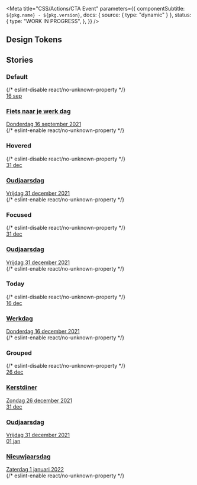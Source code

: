 

<Meta
  title="CSS/Actions/CTA Event"
  parameters={{
    componentSubtitle: `${pkg.name} - ${pkg.version}`,
    docs: { source: { type: "dynamic" } },
    status: {
      type: "WORK IN PROGRESS",
    },
  }}
/>

<Description markdown={readme} />

## Design Tokens

<DesignTokenDocBlock categoryName="CtaEvent" viewType="table" />

## Stories

### Default

<Canvas>
  {/* eslint-disable react/no-unknown-property */}
  <Story name="Default">
    <a class="denhaag-cta-event" href="#event-url">
      <div class="denhaag-cta-event__date" aria-hidden="true">
        <span class="denhaag-cta-event__day">16</span>
        <span class="denhaag-cta-event__month">sep</span>
      </div>
      <div class="denhaag-cta-event__excerpt">
        <h3 class="denhaag-cta-event__title">Fiets naar je werk dag</h3>
        <time datetime="2021-09-16">Donderdag 16 september 2021</time>
      </div>
    </a>
  </Story>
  {/* eslint-enable react/no-unknown-property */}
</Canvas>

### Hovered

<Canvas>
  {/* eslint-disable react/no-unknown-property */}
  <Story name="Hovered">
    <a class="denhaag-cta-event denhaag-cta-event--hover" href="#event-url">
      <div class="denhaag-cta-event__date" aria-hidden="true">
        <span class="denhaag-cta-event__day">31</span>
        <span class="denhaag-cta-event__month">dec</span>
      </div>
      <div class="denhaag-cta-event__excerpt">
        <h3 class="denhaag-cta-event__title">Oudjaarsdag</h3>
        <time datetime="2021-12-31">Vrijdag 31 december 2021</time>
      </div>
    </a>
  </Story>
  {/* eslint-enable react/no-unknown-property */}
</Canvas>

### Focused

<Canvas>
  {/* eslint-disable react/no-unknown-property */}
  <Story name="Focused">
    <a class="denhaag-cta-event denhaag-cta-event--focus" href="#event-url">
      <div class="denhaag-cta-event__date" aria-hidden="true">
        <span class="denhaag-cta-event__day">31</span>
        <span class="denhaag-cta-event__month">dec</span>
      </div>
      <div class="denhaag-cta-event__excerpt">
        <h3 class="denhaag-cta-event__title">Oudjaarsdag</h3>
        <time datetime="2021-12-31">Vrijdag 31 december 2021</time>
      </div>
    </a>
  </Story>
  {/* eslint-enable react/no-unknown-property */}
</Canvas>

### Today

<Canvas>
  {/* eslint-disable react/no-unknown-property */}
  <Story name="Today">
    <a class="denhaag-cta-event" href="#event-url" aria-current="date">
      <div class="denhaag-cta-event__date" aria-hidden="true">
        <span class="denhaag-cta-event__day">16</span>
        <span class="denhaag-cta-event__month">dec</span>
      </div>
      <div class="denhaag-cta-event__excerpt">
        <h3 class="denhaag-cta-event__title">Werkdag</h3>
        <time datetime="2021-12-16">Donderdag 16 december 2021</time>
      </div>
    </a>
  </Story>
  {/* eslint-enable react/no-unknown-property */}
</Canvas>

### Grouped

<Canvas>
  {/* eslint-disable react/no-unknown-property */}
  <Story name="Grouped">
    <a class="denhaag-cta-event" href="#event-url">
      <div class="denhaag-cta-event__date" aria-hidden="true">
        <span class="denhaag-cta-event__day">26</span>
        <span class="denhaag-cta-event__month">dec</span>
      </div>
      <div class="denhaag-cta-event__excerpt">
        <h3 class="denhaag-cta-event__title">Kerstdiner</h3>
        <time datetime="2021-12-26">Zondag 26 december 2021</time>
      </div>
    </a>
    <a class="denhaag-cta-event" href="#event-url">
      <div class="denhaag-cta-event__date" aria-hidden="true">
        <span class="denhaag-cta-event__day">31</span>
        <span class="denhaag-cta-event__month">dec</span>
      </div>
      <div class="denhaag-cta-event__excerpt">
        <h3 class="denhaag-cta-event__title">Oudjaarsdag</h3>
        <time datetime="2021-12-31">Vrijdag 31 december 2021</time>
      </div>
    </a>
    <a class="denhaag-cta-event" href="#event-url">
      <div class="denhaag-cta-event__date" aria-hidden="true">
        <span class="denhaag-cta-event__day">01</span>
        <span class="denhaag-cta-event__month">jan</span>
      </div>
      <div class="denhaag-cta-event__excerpt">
        <h3 class="denhaag-cta-event__title">Nieuwjaarsdag</h3>
        <time datetime="2021-01-01">Zaterdag 1 januari 2022</time>
      </div>
    </a>
  </Story>
  {/* eslint-enable react/no-unknown-property */}
</Canvas>
